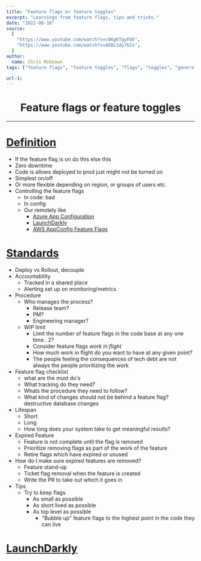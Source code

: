 ---
title: "Feature flags or feature toggles"
excerpt: "Learnings from feature flags, tips and tricks."
date: "2022-08-10"
source:
  [
    "https://www.youtube.com/watch?v=c8KgKTgyFUE",
    "https://www.youtube.com/watch?v=AD8LSdy7b2s",
  ]
author:
  name: Chris McKeown
tags: ["feature flags", "feature toggles", "flags", "toggles", "general"]

url-1:
---

<h1 align="center">Feature flags or feature toggles</h1>

---

# [Definition](https://www.youtube.com/watch?v=c8KgKTgyFUE)

- If the feature flag is on do this else this
- Zero downtime
- Code is allows deployed to prod just might not be turned on
- Simplest on/off
- Or more flexible depending on region, or groups of users etc.
- Controlling the feature flags
  - In code: bad
  - In config
  - Our remotely like
    - [Azure App Configuration](https://docs.microsoft.com/en-us/azure/azure-app-configuration/overview)
    - [LaunchDarkly](https://learn.launchdarkly.com/)
    - [AWS AppConfig Feature Flags](https://aws.amazon.com/blogs/mt/using-aws-appconfig-feature-flags/)

# [Standards](https://www.youtube.com/watch?v=AD8LSdy7b2s)

- Deploy vs Rollout, decouple
- Accountability
  - Tracked in a shared place
  - Alerting set up on monitoring/metrics
- Procedure
  - Who manages the process?
    - Release team?
    - PM?
    - Engineering manager?
  - WIP limit
    - Limit the number of feature flags in the code base at any one time.. 2?
    - Consider feature flags _work in flight_
    - How much work in flight do you want to have at any given point?
    - The people feeling the consequences of tech debt are not always the people prioritizing the work
- Feature flag checklist
  - what are the must do's
  - What tracking do they need?
  - Whats the procedure they need to follow?
  - What kind of changes should not be behind a feature flag? destructive database changes
- Lifespan
  - Short
  - Long
  - How long does your system take to get meaningful results?
- Expired Feature
  - Feature is not complete until the flag is removed
  - Prioritize removing flags as part of the work of the feature
  - Retire flags which have expired or unused
- How do I make sure expired features are removed?
  - Feature stand-up
  - Ticket flag removal when the feature is created
  - Write the PR to take out which it goes in
- Tips
  - Try to keep flags
    - As small as possible
    - As short lived as possible
    - As top level as possible
      - "Bubble up" feature flags to the highest point in the code they can live

# [LaunchDarkly](https://www.youtube.com/watch?v=pwA_Ehp2SMY)

